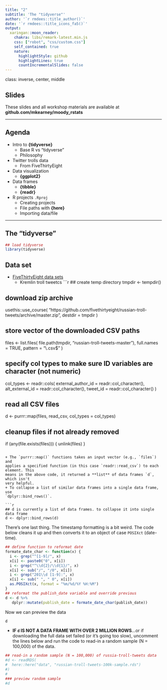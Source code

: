 ```yaml
---
title: "2"
subtitle: 'The "tidyverse"'
author: '`r rmdees::title_author()`'
date: '`r rmdees::title_icons_fa5()`'
output:
  xaringan::moon_reader:
    chakra: libs/remark-latest.min.js
    css: ["robot", "css/custom.css"]
    self_contained: true
    nature:
      highlightStyle: github
      highlightLines: true
      countIncrementalSlides: false
---
```

class: inverse, center, middle

## Slides

These slides and all workshop materials are available at **github.com/mkearney/moody_rstats**

---

## Agenda

+ Intro to **{tidyverse}**
   - Base R vs "tidyverse"
   - Philosophy
+ Twitter trolls data
   - From FiveThirtyEight
+ Data visualization
   - **{ggplot2}**
+ Data frames
   - **{tibble}**
   - **{readr}**
+ R projects `.Rproj`
   - Creating projects
   - File paths with **{here}**
   - Importing data/file

---

## The "tidyverse"

```r
## load tidyverse
library(tidyverse)
```


## Data set
+ [FiveThirtyEight data sets](https://github.com/fivethirtyeight)
   - Kremlin troll tweetcs
```r
## create temp directory
tmpdir <- tempdir()

## download zip archive
usethis::use_course(
  "https://github.com/fivethirtyeight/russian-troll-tweets/archive/master.zip",
  destdir = tmpdir
)

## store vector of the downloaded CSV paths
files <- list.files(
  file.path(tmpdir, "russian-troll-tweets-master"),
  full.names = TRUE, pattern = "\\.csv$"
)

## specify col types to make sure ID variables are character (not numeric)
col_types <- readr::cols(
  external_author_id = readr::col_character(),
  alt_external_id = readr::col_character(),
  tweet_id = readr::col_character()
)

## read all CSV files
d <- purrr::map(files, read_csv, col_types = col_types)

## cleanup files if not already removed
if (any(file.exists(files))) {
  unlink(files)
}
```

+ The `purrr::map()` functions takes an input vector (e.g., `files`) and 
applies a specified function (in this case `readr::read_csv`) to each element. This 
means in the above code, it returned a **list** of data frames `d`, which isn't
very helpful.
+ To collapse a list of similar data frames into a single data frame, use 
`dplyr::bind_rows()`.

```r
## d is currently a list of data frames. to collapse it into single data frame
d <- dplyr::bind_rows(d)
```

There's one last thing. The timestamp formatting is a bit weird. The code below
cleans it up and then converts it to an object of case `POSIXct` (date-time).

```r
## define function to reformat date
formate_date_char <- function(x) {
  i <- grep("^[1-9]/", x)
  x[i] <- paste0("0", x[i])
  i <- grep("^\\d{2}/\\d{1}/", x)
  x[i] <- sub("/", "/0", x[i])
  i <- grep("201\\d [1-9]:", x)
  x[i] <- sub(" ", " 0", x[i])
  as.POSIXct(x, format = "%m/%d/%Y %H:%M")
}
## reformat the publish_date variable and override previous
d <- d %>%
   dplyr::mutate(publish_date = formate_date_char(publish_date))
```

Now we can preview the data

```r
d
```

+ **IF `d` IS NOT A DATA FRAME WITH OVER 2 MILLION ROWS**...or if downloading 
the full data set failed (or it's going too slow), uncomment the lines 
below and run the code to read-in a random sample (N = 100,000) of the data.

```r
## read-in a random sample (N = 100,000) of russia-troll-tweets data
#d <- readRDS(
#  here::here("data", "russian-troll-tweets-100k-sample.rds")
#)
#
### preview random sample
#d
```


